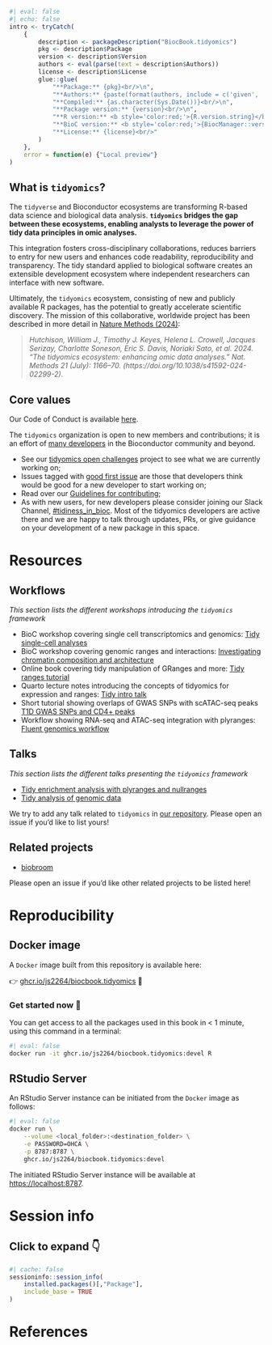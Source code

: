 ```r
#| eval: false
#| echo: false
intro <- tryCatch(
    {
        description <- packageDescription("BiocBook.tidyomics")
        pkg <- description$Package
        version <- description$Version
        authors <- eval(parse(text = description$Authors))
        license <- description$License
        glue::glue(
            "**Package:** {pkg}<br/>\n", 
            "**Authors:** {paste(format(authors, include = c('given', 'family', 'role')), collapse = ', ')}<br/>\n", 
            "**Compiled:** {as.character(Sys.Date())}<br/>\n", 
            "**Package version:** {version}<br/>\n", 
            "**R version:** <b style='color:red;'>{R.version.string}</b><br/>\n", 
            "**BioC version:** <b style='color:red;'>{BiocManager::version()}</b><br/>\n", 
            "**License:** {license}<br/>"
        )
    }, 
    error = function(e) {"Local preview"}
)
```

## What is `tidyomics`? {-}

The `tidyverse` and Bioconductor ecosystems are transforming R-based 
data science and biological data analysis. **`tidyomics` bridges the gap 
between these ecosystems, enabling analysts to leverage the power of tidy 
data principles in omic analyses.**

This integration fosters cross-disciplinary 
collaborations, reduces barriers to entry for new users and enhances code 
readability, reproducibility and transparency. The tidy standard applied 
to biological software creates an extensible development ecosystem where 
independent researchers can interface with new software. 

Ultimately, the `tidyomics` ecosystem, consisting of new and publicly available R 
packages, has the potential to greatly accelerate scientific discovery. 
The mission of this collaborative, worldwide project has been described in 
more detail in [Nature Methods (2024)](https://doi.org/10.1038/s41592-024-02299-2):

> _Hutchison, William J., Timothy J. Keyes, Helena L. Crowell, Jacques Serizay, Charlotte Soneson, Eric S. Davis, Noriaki Sato, et al. 2024. “The tidyomics ecosystem: enhancing omic data analyses.” Nat. Methods 21 (July): 1166–70. (https://doi.org/10.1038/s41592-024-02299-2)._

## Core values {-}

Our Code of Conduct is available [here](https://github.com/tidyomics/.github/tree/main?tab=coc-ov-file).

The `tidyomics` organization is open to new members and contributions;
it is an effort of [many developers](https://github.com/orgs/tidyomics/people) 
in the Bioconductor community and beyond.

* See our [tidyomics open challenges](https://github.com/orgs/tidyomics/projects/1)
  project to see what we are currently working on;
* Issues tagged with 
  [good first issue](https://github.com/orgs/tidyomics/projects/1/views/1?filterQuery=good+first+issue)
  are those that developers think would be good for a new developer to
  start working on;
* Read over our [Guidelines for contributing](https://github.com/tidyomics/.github/blob/main/contributing.md);
* As with new users, for new developers please consider joining our
  Slack Channel,
  [#tidiness_in_bioc](https://slack.bioconductor.org).
  Most of the tidyomics developers are active there and we are happy
  to talk through updates, PRs, or give guidance on your development
  of a new package in this space.

# Resources {-}

## Workflows {-}

_This section lists the different workshops introducing the `tidyomics` framework_

- BioC workshop covering single cell transcriptomics and genomics: [Tidy single-cell analyses](https://tidyomics.github.io/tidyomicsWorkshopBioc2023/articles/tidyGenomicsTranscriptomics.html)
- BioC workshop covering genomic ranges and interactions: [Investigating chromatin composition and architecture](https://jserizay.com/Bioc2024tidyworkshop/)
- Online book covering tidy manipulation of GRanges and more: [Tidy ranges tutorial](https://tidyomics.github.io/tidy-ranges-tutorial/)
- Quarto lecture notes introducing the concepts of tidyomics for expression and ranges: [Tidy intro talk](https://tidyomics.github.io/tidy-intro-talk)
- Short tutorial showing overlaps of GWAS SNPs with scATAC-seq peaks [T1D GWAS SNPs and CD4+ peaks](https://htmlpreview.github.io/?https://github.com/mikelove/cd4-overlaps/blob/main/CATlas/analysis.html)
- Workflow showing RNA-seq and ATAC-seq integration with plyranges: [Fluent genomics workflow](https://sa-lee.github.io/fluentGenomics/articles/fluentGenomics.html)

## Talks {-}

_This section lists the different talks presenting the `tidyomics` framework_

* [Tidy enrichment analysis with plyranges and nullranges](https://github.com/tidyomics/tidy-genomics-talk/blob/main/tidy-enrichment.pdf)
* [Tidy analysis of genomic data](https://github.com/tidyomics/tidy-genomics-talk/blob/main/tidy-genomics-talk.pdf)

We try to add any talk related to `tidyomics` in 
[our repository](https://github.com/tidyomics/tidy-genomics-talk). 
Please open an issue if you'd like to list yours!

## Related projects {-}

- [biobroom](https://github.com/StoreyLab/biobroom)

Please open an issue if you'd like other related projects to be listed here!

# Reproducibility {-}

## Docker image {-}

A `Docker` image built from this repository is available here: 

👉 [ghcr.io/js2264/biocbook.tidyomics](https://ghcr.io/js2264/biocbook.tidyomics) 🐳

::: {.callout-tip icon='true'}

### Get started now 🎉

You can get access to all the packages used in this book in < 1 minute, 
using this command in a terminal: 

```sh
#| eval: false
docker run -it ghcr.io/js2264/biocbook.tidyomics:devel R
```

:::

## RStudio Server {-}

An RStudio Server instance can be initiated from the `Docker` image as follows: 

```sh
#| eval: false
docker run \
    --volume <local_folder>:<destination_folder> \
    -e PASSWORD=OHCA \
    -p 8787:8787 \
    ghcr.io/js2264/biocbook.tidyomics:devel
```

The initiated RStudio Server instance will be available at 
[https://localhost:8787](https://localhost:8787).

# Session info {-}

::: {.callout-note collapse="true"}

## Click to expand 👇

```r
#| cache: false
sessioninfo::session_info(
    installed.packages()[,"Package"], 
    include_base = TRUE
)
```

:::

# References {-}
